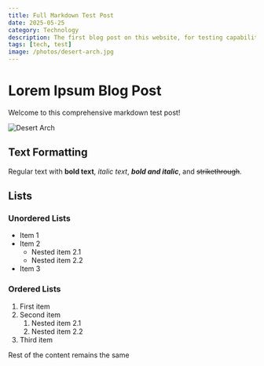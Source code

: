```yaml
---
title: Full Markdown Test Post
date: 2025-05-25
category: Technology
description: The first blog post on this website, for testing capabilities.
tags: [tech, test]
image: /photos/desert-arch.jpg
---
```




# Lorem Ipsum Blog Post

Welcome to this comprehensive markdown test post!

<Image src={desertArch} alt="Desert Arch" class="rounded-md shadow-md" />

## Text Formatting

Regular text with **bold text**, _italic text_, **_bold and italic_**, and ~~strikethrough~~.

## Lists

### Unordered Lists

- Item 1
- Item 2
  - Nested item 2.1
  - Nested item 2.2
- Item 3

### Ordered Lists

1. First item
2. Second item
   1. Nested item 2.1
   2. Nested item 2.2
3. Third item

Rest of the content remains the same
